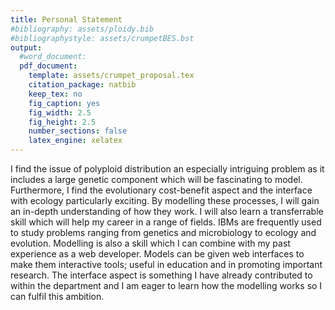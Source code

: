 ```yaml
---
title: Personal Statement
#bibliography: assets/ploidy.bib
#bibliographystyle: assets/crumpetBES.bst
output: 
  #word_document:
  pdf_document:
    template: assets/crumpet_proposal.tex
    citation_package: natbib
    keep_tex: no
    fig_caption: yes
    fig_width: 2.5
    fig_height: 2.5
    number_sections: false
    latex_engine: xelatex
---
```


I find the issue of polyploid distribution an especially intriguing problem as it includes a large genetic component which will be fascinating to model. Furthermore, I find the evolutionary cost-benefit aspect and the interface with ecology particularly exciting. By modelling these processes, I will gain an in-depth understanding of how they work. I will also learn a transferrable skill which will help my career in a range of fields. IBMs are frequently used to study problems ranging from genetics and microbiology to ecology and evolution. Modelling is also a skill which I can combine with my past experience as a web developer. Models can be given web interfaces to make them interactive tools; useful in education and in promoting important research. The interface aspect is something I have already contributed to within the department and I am eager to learn how the modelling works so I can fulfil this ambition.